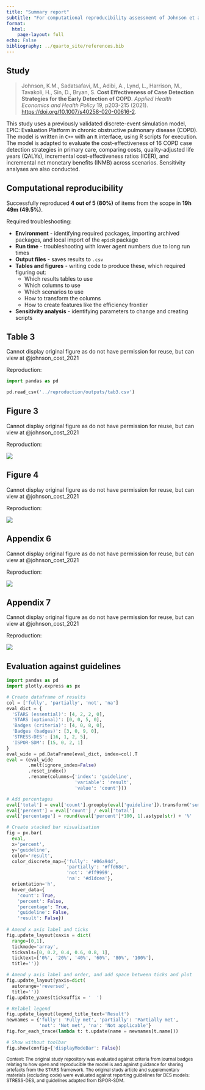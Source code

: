 ```yaml
---
title: "Summary report"
subtitle: "For computational reproducibility assessment of Johnson et al. 2021"
format:
  html:
    page-layout: full
echo: False
bibliography: ../quarto_site/references.bib
---
```


## Study

> Johnson, K.M., Sadatsafavi, M., Adibi, A., Lynd, L., Harrison, M., Tavakoli, H., Sin, D., Bryan, S. **Cost Effectiveness of Case Detection Strategies for the Early Detection of COPD**. *Applied Health Economics and Health Policy* 19, p203-215 (2021). <https://doi.org/10.1007/s40258-020-00616-2>.

This study uses a previously validated discrete-event simulation model, EPIC: Evaluation Platform in chronic obstructive pulmonary disease (COPD). The model is written in `C++` with an `R` interface, using R scripts for execution. The model is adapted to evaluate the cost-effectiveness of 16 COPD case detection strategies in primary care, comparing costs, quality-adjusted life years (QALYs), incremental cost-effectiveness ratios (ICER), and incremental net monetary benefits (INMB) across scenarios. Sensitivity analyses are also conducted.

## Computational reproducibility

Successfully reproduced **4 out of 5 (80%)** of items from the scope in **19h 49m (49.5%)**.

Required troubleshooting:

* **Environment** - identifying required packages, importing archived packages, and local import of the `epicR` package
* **Run time** - troubleshooting with lower agent numbers due to long run times
* **Output files** - saves results to `.csv`
* **Tables and figures** - writing code to produce these, which required figuring out:
  * Which results tables to use
  * Which columns to use
  * Which scenarios to use
  * How to transform the columns
  * How to create features like the efficiency frontier
* **Sensitivity analysis** - identifying parameters to change and creating scripts

::: {.panel-tabset}

## Table 3

Cannot display original figure as do not have permission for reuse, but can view at @johnson_cost_2021

Reproduction:

```python
import pandas as pd

pd.read_csv('../reproduction/outputs/tab3.csv')
```

## Figure 3

Cannot display original figure as do not have permission for reuse, but can view at @johnson_cost_2021

Reproduction:

![](../reproduction/outputs/fig3-1.png){.lightbox}

## Figure 4

Cannot display original figure as do not have permission for reuse, but can view at @johnson_cost_2021

Reproduction:

![](../reproduction/outputs/fig4-1.png){.lightbox}

## Appendix 6

Cannot display original figure as do not have permission for reuse, but can view at @johnson_cost_2021

Reproduction:

![](../reproduction/outputs/appendix6-1.png){.lightbox}

## Appendix 7

Cannot display original figure as do not have permission for reuse, but can view at @johnson_cost_2021

Reproduction:

![](../reproduction/outputs/appendix7-1.png){.lightbox}

:::

## Evaluation against guidelines

```python
import pandas as pd
import plotly.express as px

# Create dataframe of results
col = ['fully', 'partially', 'not', 'na']
eval_dict = {
  'STARS (essential)': [4, 2, 2, 0],
  'STARS (optional)': [0, 0, 5, 0],
  'Badges (criteria)': [4, 0, 8, 0],
  'Badges (badges)': [3, 0, 9, 0],
  'STRESS-DES': [16, 1, 2, 5],
  'ISPOR-SDM': [15, 0, 2, 1]
}
eval_wide = pd.DataFrame(eval_dict, index=col).T
eval = (eval_wide
        .melt(ignore_index=False)
        .reset_index()
        .rename(columns={'index': 'guideline',
                         'variable': 'result',
                         'value': 'count'}))

# Add percentages
eval['total'] = eval['count'].groupby(eval['guideline']).transform('sum')
eval['percent'] = eval['count'] / eval['total']
eval['percentage'] = round(eval['percent']*100, 1).astype(str) + '%'

# Create stacked bar visualisation
fig = px.bar(
  eval,
  x='percent',
  y='guideline',
  color='result',
  color_discrete_map={'fully': '#06a94d',
                      'partially': '#ffd68c',
                      'not': '#ff9999',
                      'na': '#d1dcea'},
  orientation='h',
  hover_data={
    'count': True,
    'percent': False,
    'percentage': True,
    'guideline': False,
    'result': False})
  
# Amend x axis label and ticks
fig.update_layout(xaxis = dict(
  range=[0,1],
  tickmode='array',
  tickvals=[0, 0.2, 0.4, 0.6, 0.8, 1],
  ticktext=['0%', '20%', '40%', '60%', '80%', '100%'],
  title=''))

# Amend y axis label and order, and add space between ticks and plot
fig.update_layout(yaxis=dict(
  autorange='reversed',
  title=''))
fig.update_yaxes(ticksuffix = '  ')

# Relabel legend
fig.update_layout(legend_title_text='Result')
newnames = {'fully': 'Fully met', 'partially': 'Partially met',
            'not': 'Not met', 'na': 'Not applicable'}
fig.for_each_trace(lambda t: t.update(name = newnames[t.name]))

# Show without toolbar
fig.show(config={'displayModeBar': False})
```

<sup>Context: The original study repository was evaluated against criteria from journal badges relating to how open and reproducible the model is and against guidance for sharing artefacts from the STARS framework. The original study article and supplementary materials (excluding code) were evaluated against reporting guidelines for DES models: STRESS-DES, and guidelines adapted from ISPOR-SDM.</sup>
